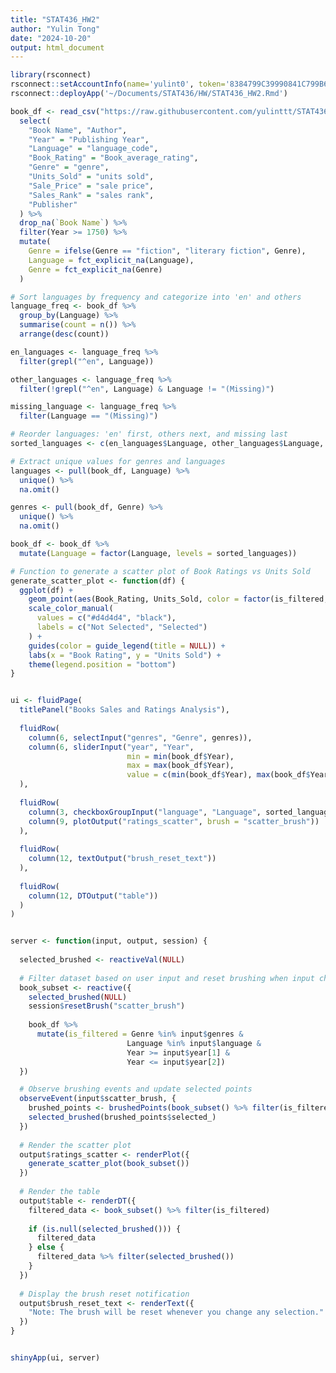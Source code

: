 ```yaml
---
title: "STAT436_HW2"
author: "Yulin Tong"
date: "2024-10-20"
output: html_document
---
```

```r
library(rsconnect)
rsconnect::setAccountInfo(name='yulint0', token='8384799C39990841C799B619CB7634C9', secret='TX04n6ylKR1arGM8Aufib/4GkepRnF6nnOiEyEaZ')
rsconnect::deployApp('~/Documents/STAT436/HW/STAT436_HW2.Rmd')
```

```r
book_df <- read_csv("https://raw.githubusercontent.com/yulinttt/STAT436_HW2/refs/heads/main/data/Books_Data_Clean.csv") %>%
  select(
    "Book Name", "Author", 
    "Year" = "Publishing Year", 
    "Language" = "language_code", 
    "Book_Rating" = "Book_average_rating", 
    "Genre" = "genre", 
    "Units_Sold" = "units sold", 
    "Sale_Price" = "sale price", 
    "Sales_Rank" = "sales rank", 
    "Publisher"
  ) %>%
  drop_na(`Book Name`) %>%
  filter(Year >= 1750) %>%
  mutate(
    Genre = ifelse(Genre == "fiction", "literary fiction", Genre),
    Language = fct_explicit_na(Language),
    Genre = fct_explicit_na(Genre)
  )

# Sort languages by frequency and categorize into 'en' and others
language_freq <- book_df %>%
  group_by(Language) %>%
  summarise(count = n()) %>%
  arrange(desc(count))

en_languages <- language_freq %>%
  filter(grepl("^en", Language))

other_languages <- language_freq %>%
  filter(!grepl("^en", Language) & Language != "(Missing)")

missing_language <- language_freq %>%
  filter(Language == "(Missing)")

# Reorder languages: 'en' first, others next, and missing last
sorted_languages <- c(en_languages$Language, other_languages$Language, missing_language$Language)

# Extract unique values for genres and languages
languages <- pull(book_df, Language) %>%
  unique() %>%
  na.omit()

genres <- pull(book_df, Genre) %>%
  unique() %>%
  na.omit()

book_df <- book_df %>%
  mutate(Language = factor(Language, levels = sorted_languages))

# Function to generate a scatter plot of Book Ratings vs Units Sold
generate_scatter_plot <- function(df) {
  ggplot(df) +
    geom_point(aes(Book_Rating, Units_Sold, color = factor(is_filtered, levels = c(FALSE, TRUE)))) +
    scale_color_manual(
      values = c("#d4d4d4", "black"), 
      labels = c("Not Selected", "Selected")
    ) +
    guides(color = guide_legend(title = NULL)) +
    labs(x = "Book Rating", y = "Units Sold") +
    theme(legend.position = "bottom")
}


ui <- fluidPage(
  titlePanel("Books Sales and Ratings Analysis"),
  
  fluidRow(
    column(6, selectInput("genres", "Genre", genres)),
    column(6, sliderInput("year", "Year", 
                          min = min(book_df$Year), 
                          max = max(book_df$Year), 
                          value = c(min(book_df$Year), max(book_df$Year)), sep = ""))
  ),
  
  fluidRow(
    column(3, checkboxGroupInput("language", "Language", sorted_languages, sorted_languages)),
    column(9, plotOutput("ratings_scatter", brush = "scatter_brush"))
  ),
  
  fluidRow(
    column(12, textOutput("brush_reset_text"))
  ),
  
  fluidRow(
    column(12, DTOutput("table"))
  )
)


server <- function(input, output, session) {
  
  selected_brushed <- reactiveVal(NULL)
  
  # Filter dataset based on user input and reset brushing when input changes
  book_subset <- reactive({
    selected_brushed(NULL)
    session$resetBrush("scatter_brush")
    
    book_df %>%
      mutate(is_filtered = Genre %in% input$genres & 
                          Language %in% input$language & 
                          Year >= input$year[1] & 
                          Year <= input$year[2])
  })

  # Observe brushing events and update selected points
  observeEvent(input$scatter_brush, {
    brushed_points <- brushedPoints(book_subset() %>% filter(is_filtered), input$scatter_brush, allRows = TRUE)
    selected_brushed(brushed_points$selected_)
  })
  
  # Render the scatter plot
  output$ratings_scatter <- renderPlot({
    generate_scatter_plot(book_subset())
  })
  
  # Render the table
  output$table <- renderDT({
    filtered_data <- book_subset() %>% filter(is_filtered)
 
    if (is.null(selected_brushed())) {
      filtered_data
    } else {
      filtered_data %>% filter(selected_brushed())
    }
  })
  
  # Display the brush reset notification
  output$brush_reset_text <- renderText({
    "Note: The brush will be reset whenever you change any selection."
  })
}


shinyApp(ui, server)
```



